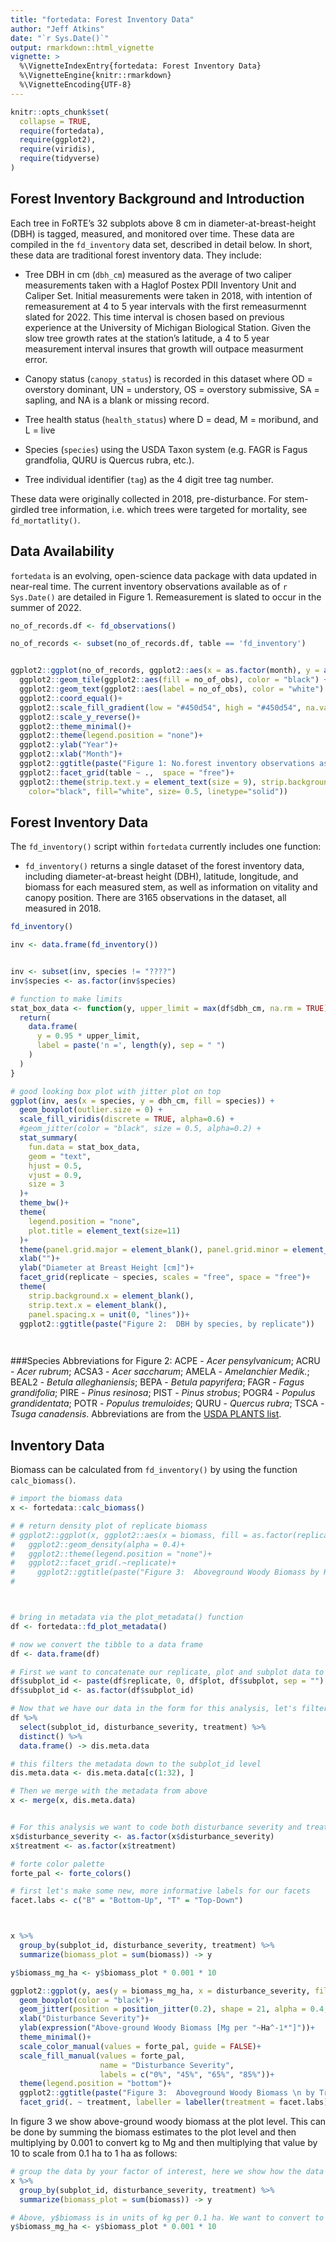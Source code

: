 ```yaml
---
title: "fortedata: Forest Inventory Data"
author: "Jeff Atkins"
date: "`r Sys.Date()`"
output: rmarkdown::html_vignette
vignette: >
  %\VignetteIndexEntry{fortedata: Forest Inventory Data}
  %\VignetteEngine{knitr::rmarkdown}
  %\VignetteEncoding{UTF-8}
---
```


```r
knitr::opts_chunk$set(
  collapse = TRUE,
  require(fortedata),
  require(ggplot2),
  require(viridis),
  require(tidyverse)
)
```
## Forest Inventory Background and Introduction

Each tree in FoRTE's 32 subplots above 8 cm in diameter-at-breast-height (DBH) is tagged, measured, and monitored over time. These data are compiled in the `fd_inventory` data set, described in detail below. In short, these data are traditional forest inventory data. They include:

* Tree DBH in cm (`dbh_cm`) measured as the average of two caliper measurements taken with a Haglof Postex PDII Inventory Unit and Caliper Set. Initial measurements were taken in 2018, with intention of remeasurement at 4 to 5 year intervals with the first remeasurmennt slated for 2022. This time interval is chosen based on previous experience at the University of Michigan Biological Station. Given the slow tree growth rates at the station's latitude, a 4 to 5 year measurement interval insures that growth will outpace measurment error. 

* Canopy status (`canopy_status`) is recorded in this dataset where  OD = overstory dominant, UN = understory, OS = overstory submissive, SA = sapling, and NA is a blank or missing record.

* Tree health status (`health_status`) where D = dead, M = moribund, and L = live

* Species (`species`) using the USDA Taxon system (e.g. FAGR is Fagus grandfolia, QURU is Quercus rubra, etc.). 

* Tree individual identifier (`tag`) as the 4 digit tree tag number. 

These data were originally collected in 2018, pre-disturbance. For stem-girdled tree information, i.e. which trees were targeted for mortality, see `fd_mortatlity()`.

## Data Availability

`fortedata` is an evolving, open-science data package with data updated in near-real time. The current inventory observations available as of `r Sys.Date()` are detailed in Figure 1. Remeasurement is slated to occur in the summer of 2022.

```r
no_of_records.df <- fd_observations()

no_of_records <- subset(no_of_records.df, table == 'fd_inventory')


ggplot2::ggplot(no_of_records, ggplot2::aes(x = as.factor(month), y = as.integer(year), fill= no_of_obs)) +
  ggplot2::geom_tile(ggplot2::aes(fill = no_of_obs), color = "black") +
  ggplot2::geom_text(ggplot2::aes(label = no_of_obs), color = "white") +
  ggplot2::coord_equal()+
  ggplot2::scale_fill_gradient(low = "#450d54", high = "#450d54", na.value = 'white')+
  ggplot2::scale_y_reverse()+
  ggplot2::theme_minimal()+
  ggplot2::theme(legend.position = "none")+
  ggplot2::ylab("Year")+
  ggplot2::xlab("Month")+
  ggplot2::ggtitle(paste("Figure 1: No.forest inventory observations as of:", Sys.Date()))+
  ggplot2::facet_grid(table ~ .,  space = "free")+
  ggplot2::theme(strip.text.y = element_text(size = 9), strip.background = element_rect(
    color="black", fill="white", size= 0.5, linetype="solid"))

```

## Forest Inventory Data
The `fd_inventory()` script within `fortedata` currently includes one function:

* `fd_inventory()` returns a single dataset of the forest inventory data, including diameter-at-breast height (DBH), latitude, longitude, and biomass for each measured stem, as well as information on vitality and canopy position. There are 3165 observations in the dataset, all measured in 2018.

```r
fd_inventory()
```



```r

inv <- data.frame(fd_inventory())


inv <- subset(inv, species != "????")
inv$species <- as.factor(inv$species)

# function to make limits
stat_box_data <- function(y, upper_limit = max(df$dbh_cm, na.rm = TRUE) * 1.15) {
  return(
    data.frame(
      y = 0.95 * upper_limit,
      label = paste('n =', length(y), sep = " ")
    )
  )
}

# good looking box plot with jitter plot on top
ggplot(inv, aes(x = species, y = dbh_cm, fill = species)) +
  geom_boxplot(outlier.size = 0) +
  scale_fill_viridis(discrete = TRUE, alpha=0.6) +
  #geom_jitter(color = "black", size = 0.5, alpha=0.2) +
  stat_summary(
    fun.data = stat_box_data,
    geom = "text",
    hjust = 0.5,
    vjust = 0.9,
    size = 3
  )+
  theme_bw()+
  theme(
    legend.position = "none",
    plot.title = element_text(size=11)
  )+
  theme(panel.grid.major = element_blank(), panel.grid.minor = element_blank())+
  xlab("")+
  ylab("Diameter at Breast Height [cm]")+
  facet_grid(replicate ~ species, scales = "free", space = "free")+
  theme(
    strip.background.x = element_blank(),
    strip.text.x = element_blank(),
    panel.spacing.x = unit(0, "lines"))+
  ggplot2::ggtitle(paste("Figure 2:  DBH by species, by replicate"))

  
```

###Species Abbreviations for Figure 2:
ACPE - *Acer pensylvanicum*; ACRU - *Acer rubrum*; ACSA3 - *Acer saccharum*; AMELA - *Amelanchier Medik.*; BEAL2 - *Betula alleghaniensis*; BEPA - *Betula papyrifera*; FAGR - *Fagus grandifolia*; PIRE - *Pinus resinosa*; PIST - *Pinus strobus*; POGR4 - *Populus grandidentata*; POTR - *Populus tremuloides*; QURU - *Quercus rubra*; TSCA - *Tsuga canadensis*. Abbreviations are from the [USDA PLANTS list](http://plants.usda.gov/dl_all_html).

## Inventory Data
  
Biomass can be calculated from `fd_inventory()` by using the function `calc_biomass()`. 

```r
# import the biomass data
x <- fortedata::calc_biomass()

# # return density plot of replicate biomass
# ggplot2::ggplot(x, ggplot2::aes(x = biomass, fill = as.factor(replicate)))+
#   ggplot2::geom_density(alpha = 0.4)+
#   ggplot2::theme(legend.position = "none")+
#   ggplot2::facet_grid(.~replicate)+
#     ggplot2::ggtitle(paste("Figure 3:  Aboveground Woody Biomass by Replicate"))
# 



# bring in metadata via the plot_metadata() function
df <- fortedata::fd_plot_metadata()

# now we convert the tibble to a data frame
df <- data.frame(df)

# First we want to concatenate our replicate, plot and subplot data to make a subplot_id column 
df$subplot_id <- paste(df$replicate, 0, df$plot, df$subplot, sep = "")
df$subplot_id <- as.factor(df$subplot_id)

# Now that we have our data in the form for this analysis, let's filter our metadata to the subplot level.
df %>%
  select(subplot_id, disturbance_severity, treatment) %>%
  distinct() %>%
  data.frame() -> dis.meta.data

# this filters the metadata down to the subplot_id level
dis.meta.data <- dis.meta.data[c(1:32), ]

# Then we merge with the metadata from above
x <- merge(x, dis.meta.data)


# For this analysis we want to code both disturbance severity and treatment as factors
x$disturbance_severity <- as.factor(x$disturbance_severity)
x$treatment <- as.factor(x$treatment)

# forte color palette
forte_pal <- forte_colors()

# first let's make some new, more informative labels for our facets
facet.labs <- c("B" = "Bottom-Up", "T" = "Top-Down")



x %>%
  group_by(subplot_id, disturbance_severity, treatment) %>%
  summarize(biomass_plot = sum(biomass)) -> y

y$biomass_mg_ha <- y$biomass_plot * 0.001 * 10

ggplot2::ggplot(y, aes(y = biomass_mg_ha, x = disturbance_severity, fill = disturbance_severity))+
  geom_boxplot(color = "black")+
  geom_jitter(position = position_jitter(0.2), shape = 21, alpha = 0.4, size = 4)+
  xlab("Disturbance Severity")+
  ylab(expression("Above-ground Woody Biomass [Mg per "~Ha^-1*"]"))+
  theme_minimal()+
  scale_color_manual(values = forte_pal, guide = FALSE)+
  scale_fill_manual(values = forte_pal,
                    name = "Disturbance Severity",
                    labels = c("0%", "45%", "65%", "85%"))+
  theme(legend.position = "bottom")+
  ggplot2::ggtitle(paste("Figure 3:  Aboveground Woody Biomass \n by Treatment, Disturbance Severity "))+
  facet_grid(. ~ treatment, labeller = labeller(treatment = facet.labs)) 
```

In figure 3 we show above-ground woody biomass at the plot level. This can be done by summing the biomass estimates to the plot level and then multiplying by 0.001 to convert kg to Mg and then multiplying that value by 10 to scale from 0.1 ha to 1 ha as follows:

```r
# group the data by your factor of interest, here we show how the data are summed in Figure 3.
x %>%
  group_by(subplot_id, disturbance_severity, treatment) %>%
  summarize(biomass_plot = sum(biomass)) -> y

# Above, y$biomass is in units of kg per 0.1 ha. We want to convert to Mg per ha
y$biomass_mg_ha <- y$biomass_plot * 0.001 * 10

```


